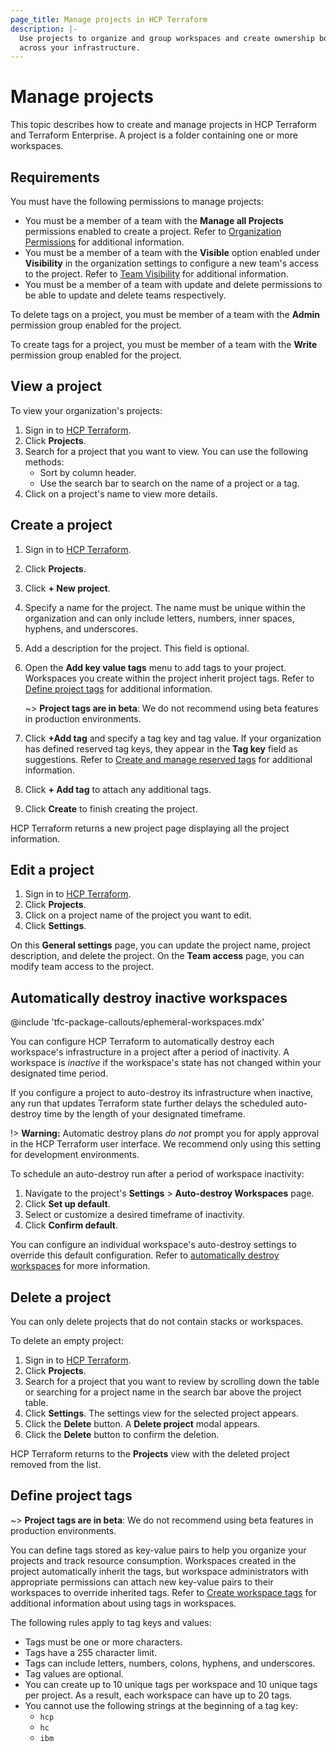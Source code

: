```yaml
---
page_title: Manage projects in HCP Terraform
description: |-
  Use projects to organize and group workspaces and create ownership boundaries
  across your infrastructure.
---
```


# Manage projects

This topic describes how to create and manage projects in HCP Terraform and Terraform Enterprise. A project is a folder containing one or more workspaces.

## Requirements

You must have the following permissions to manage projects:

- You must be a member of a team with the **Manage all Projects**  permissions enabled to create a project. Refer to [Organization Permissions](/terraform/cloud-docs/users-teams-organizations/permissions#organization-permissions) for additional information.
- You must be a member of a team with the **Visible** option enabled under **Visibility** in the organization settings to configure a new team's access to the project. Refer to [Team Visibility](/terraform/cloud-docs/users-teams-organizations/teams/manage#team-visibility) for additional information.
- You must be a member of a team with update and delete permissions to be able to update and delete teams respectively.

To delete tags on a project, you must be member of a team with the **Admin** permission group enabled for the project.

To create tags for a project, you must be member of a team with the **Write** permission group enabled for the project.

## View a project

To view your organization's projects:

1. Sign in to [HCP Terraform](https://app.terraform.io/).
1. Click **Projects**.
1. Search for a project that you want to view. You can use the following methods:
   - Sort by column header.
   - Use the search bar to search on the name of a project or a tag.
1. Click on a project's name to view more details.


## Create a project

1. Sign in to [HCP Terraform](https://app.terraform.io/).
1. Click **Projects**.
1. Click **+ New project**.
1. Specify a name for the project. The name must be unique within the organization and can only include letters, numbers, inner spaces, hyphens, and underscores.
1. Add a description for the project. This field is optional.
1. Open the **Add key value tags** menu to add tags to your project. Workspaces you create within the project inherit project tags. Refer to [Define project tags](#define-project-tags) for additional information.
   
   ~> **Project tags are in beta**: We do not recommend using beta features in production environments.

1. Click **+Add tag** and specify a tag key and tag value. If your organization has defined reserved tag keys, they appear in the **Tag key** field as suggestions. Refer to [Create and manage reserved tags](/terraform/cloud-docs/users-teams-organizations/organizations/manage-reserved-tags) for additional information.
1. Click **+ Add tag** to attach any additional tags.
1. Click **Create** to finish creating the project.

HCP Terraform returns a new project page displaying all the project
information.

## Edit a project

1. Sign in to [HCP Terraform](https://app.terraform.io/).
1. Click **Projects**.
1. Click on a project name of the project you want to edit.
1. Click **Settings**.

On this **General settings** page, you can update the project name, project
description, and delete the project. On the **Team access** page, you can modify
team access to the project.

## Automatically destroy inactive workspaces 

<!-- BEGIN: TFC:only name:pnp-callout -->
@include 'tfc-package-callouts/ephemeral-workspaces.mdx'
<!-- END: TFC:only name:pnp-callout -->

You can configure HCP Terraform to automatically destroy each workspace's
infrastructure in a project after a period of inactivity. A workspace
is _inactive_ if the workspace's state has not changed within your designated
time period.

If you configure a project to auto-destroy its infrastructure when inactive, 
any run that updates Terraform state further delays the scheduled auto-destroy 
time by the length of your designated timeframe.

!> **Warning:** Automatic destroy plans _do not_ prompt you for apply approval in the HCP Terraform user interface. We recommend only using this setting for development environments.

To schedule an auto-destroy run after a period of workspace inactivity:

1. Navigate to the project's **Settings** > **Auto-destroy Workspaces** page.
1. Click **Set up default**.
1. Select or customize a desired timeframe of inactivity.
1. Click **Confirm default**.

You can configure an individual workspace's auto-destroy settings to override
this default configuration. Refer to [automatically destroy workspaces](/terraform/cloud-docs/workspaces/settings/deletion#automatically-destroy) for more information.

## Delete a project

You can only delete projects that do not contain <!-- BEGIN: TFC:only -->stacks or <!-- END: TFC:only -->workspaces.

To delete an empty project:

1. Sign in to [HCP Terraform](https://app.terraform.io/).
1. Click **Projects**.
1. Search for a project that you want to review by scrolling down the table or
   searching for a project name in the search bar above the project table.
1. Click **Settings**. The settings view for the selected project appears.
1. Click the **Delete** button. A **Delete project** modal appears.
1. Click the **Delete** button to confirm the deletion.

HCP Terraform returns to the **Projects** view with the deleted project
removed from the list.

## Define project tags

~> **Project tags are in beta**: We do not recommend using beta features in production environments.  

You can define tags stored as key-value pairs to help you organize your projects and track resource consumption. Workspaces created in the project automatically inherit the tags, but workspace administrators with appropriate permissions can attach new key-value pairs to their workspaces to override inherited tags. Refer to [Create workspace tags](/terraform/cloud-docs/workspaces/tags) for additional information about using tags in workspaces.

The following rules apply to tag keys and values:

- Tags must be one or more characters.
- Tags have a 255 character limit.
- Tags can include letters, numbers, colons, hyphens, and underscores.
- Tag values are optional.
- You can create up to 10 unique tags per workspace and 10 unique tags per project. As a result, each workspace can have up to 20 tags.
- You cannot use the following strings at the beginning of a tag key:
    - `hcp`
    - `hc`
    - `ibm`